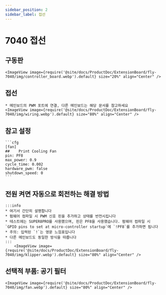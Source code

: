 ```yaml
---
sidebar_position: 2
sidebar_label: 접선
---
```


# 7040 접선

## 구동판

    <ImageView image={require('@site/docs/ProductDoc/ExtensionBoard/fly-7040/img/controller_board.webp').default} size="20%" align="Center" />


## 접선

    * 메인보드의 PWM 포트에 연결, 다른 메인보드는 해당 문서를 참고하세요
    <ImageView image={require('@site/docs/ProductDoc/ExtensionBoard/fly-7040/img/wiring.webp').default} size="80%" align="Center" />

## 참고 설정

    ```cfg
    [fan]
    ##    Print Cooling Fan 
    pin: PF8
    max_power: 0.9
    cycle_time: 0.002
    hardware_pwm: false
    shutdown_speed: 0
    ```

## 전원 켜면 자동으로 회전하는 해결 방법

    :::info
    * 여기서 간단히 설명합니다
    * 펌웨어 컴파일 시 PWM 신호 핀을 추가하고 상태를 반전시킵니다
    * 테스트에는 SUPER8PRO를 사용했으며, 핀은 PF8을 사용했습니다. 펌웨어 컴파일 시 `GPIO pins to set at micro-controller startup`에 `!PF8`를 추가하면 됩니다
    * 주의: 입력된 `!`는 영문 느낌표입니다
    * 다른 메인보드도 동일한 방식을 따릅니다
    :::
        <ImageView image={require('@site/docs/ProductDoc/ExtensionBoard/fly-7040/img/klipper.webp').default} size="80%" align="Center" />


## 선택적 부품: 공기 필터

    <ImageView image={require('@site/docs/ProductDoc/ExtensionBoard/fly-7040/img/fan.webp').default} size="80%" align="Center" />

